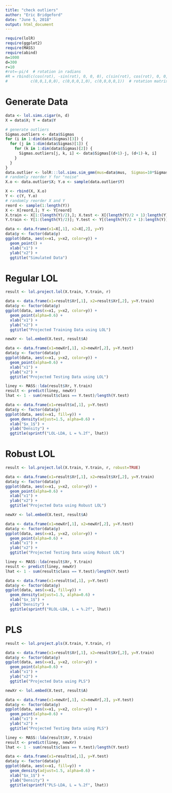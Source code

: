 ```yaml
---
title: "check outliers"
author: "Eric Bridgeford"
date: "June 5, 2018"
output: html_document
---
```


```r
require(lolR)
require(ggplot2)
require(MASS)
require(abind)
n=1000
d=300
r=10
#rot=-pi/4  # rotation in radians
#R = rbind(c(cos(rot), -sin(rot), 0, 0, 0), c(sin(rot), cos(rot), 0, 0, 0),
#          c(0,0,1,0,0), c(0,0,0,1,0), c(0,0,0,0,1))  # rotation matrix for rotation by 45 degrees in first 2 dimensions
```

# Generate Data

```r
data <- lol.sims.cigar(n, d)
X = data$X; Y = data$Y

# generate outliers
Sigmas.outliers <- data$Sigmas
for (i in 1:dim(data$Sigmas)[3]) {
  for (j in 1:dim(data$Sigmas)[1]) {
    for (k in 1:dim(data$Sigmas)[2]) {
      Sigmas.outliers[j, k, i] <- data$Sigmas[(d+1)-j, (d+1)-k, i]
    }
  }
}
data.outlier <- lolR:::lol.sims.sim_gmm(mus=data$mus,  Sigmas=10*Sigmas.outliers, n=.05*n, priors=data$priors)
# randomly reorder Y for "noise"
X.o <- data.outlier$X; Y.o <- sample(data.outlier$Y)

X <- rbind(X, X.o)
Y <- c(Y, Y.o)
# randomly reorder X and Y
reord <- sample(1:length(Y))
X <- X[reord,]; Y <- Y[reord]
X.train <- X[1:(length(Y)/2),]; X.test <- X[(length(Y)/2 + 1):length(Y),]
Y.train <- Y[1:(length(Y)/2)]; Y.test <- Y[(length(Y)/2 + 1):length(Y)]
```

```r
data <- data.frame(x1=X[,1], x2=X[,2], y=Y)
data$y <- factor(data$y)
ggplot(data, aes(x=x1, y=x2, color=y)) +
  geom_point() +
  xlab("x1") +
  ylab("x2") +
  ggtitle("Simulated Data")
```

# Regular LOL

```r
result <- lol.project.lol(X.train, Y.train, r)

data <- data.frame(x1=result$Xr[,1], x2=result$Xr[,2], y=Y.train)
data$y <- factor(data$y)
ggplot(data, aes(x=x1, y=x2, color=y)) +
  geom_point(alpha=0.6) +
  xlab("x1") +
  ylab("x2") +
  ggtitle("Projected Training Data using LOL")
```

```r
newXr <- lol.embed(X.test, result$A)

data <- data.frame(x1=newXr[,1], x2=newXr[,2], y=Y.test)
data$y <- factor(data$y)
ggplot(data, aes(x=x1, y=x2, color=y)) +
  geom_point(alpha=0.6) +
  xlab("x1") +
  ylab("x2") +
  ggtitle("Projected Testing Data using LOL")
```

```r
liney <- MASS::lda(result$Xr, Y.train)
result <- predict(liney, newXr)
lhat <- 1 - sum(result$class == Y.test)/length(Y.test)

data <- data.frame(x1=result$x[,1], y=Y.test)
data$y <- factor(data$y)
ggplot(data, aes(x=x1, fill=y)) +
  geom_density(adjust=1.5, alpha=0.6) +
  xlab("$x_1$") +
  ylab("Density") +
  ggtitle(sprintf("LOL-LDA, L = %.2f", lhat))
```

# Robust LOL

```r
result <- lol.project.lol(X.train, Y.train, r, robust=TRUE)

data <- data.frame(x1=result$Xr[,1], x2=result$Xr[,2], y=Y.train)
data$y <- factor(data$y)
ggplot(data, aes(x=x1, y=x2, color=y)) +
  geom_point(alpha=0.6) +
  xlab("x1") +
  ylab("x2") +
  ggtitle("Projected Data using Robust LOL")
```

```r
newXr <- lol.embed(X.test, result$A)

data <- data.frame(x1=newXr[,1], x2=newXr[,2], y=Y.test)
data$y <- factor(data$y)
ggplot(data, aes(x=x1, y=x2, color=y)) +
  geom_point(alpha=0.6) +
  xlab("x1") +
  ylab("x2") +
  ggtitle("Projected Testing Data using Robust LOL")
```

```r
liney <- MASS::lda(result$Xr, Y.train)
result <- predict(liney, newXr)
lhat <- 1 - sum(result$class == Y.test)/length(Y.test)

data <- data.frame(x1=result$x[,1], y=Y.test)
data$y <- factor(data$y)
ggplot(data, aes(x=x1, fill=y)) +
  geom_density(adjust=1.5, alpha=0.6) +
  xlab("$x_1$") +
  ylab("Density") +
  ggtitle(sprintf("RLOL-LDA, L = %.2f", lhat))
```

# PLS

```r
result <- lol.project.pls(X.train, Y.train, r)

data <- data.frame(x1=result$Xr[,1], x2=result$Xr[,2], y=Y.train)
data$y <- factor(data$y)
ggplot(data, aes(x=x1, y=x2, color=y)) +
  geom_point(alpha=0.6) +
  xlab("x1") +
  ylab("x2") +
  ggtitle("Projected Data using PLS")
```

```r
newXr <- lol.embed(X.test, result$A)

data <- data.frame(x1=newXr[,1], x2=newXr[,2], y=Y.test)
data$y <- factor(data$y)
ggplot(data, aes(x=x1, y=x2, color=y)) +
  geom_point(alpha=0.6) +
  xlab("x1") +
  ylab("x2") +
  ggtitle("Projected Testing Data using PLS")
```

```r
liney <- MASS::lda(result$Xr, Y.train)
result <- predict(liney, newXr)
lhat <- 1 - sum(result$class == Y.test)/length(Y.test)

data <- data.frame(x1=result$x[,1], y=Y.test)
data$y <- factor(data$y)
ggplot(data, aes(x=x1, fill=y)) +
  geom_density(adjust=1.5, alpha=0.6) +
  xlab("$x_1$") +
  ylab("Density") +
  ggtitle(sprintf("PLS-LDA, L = %.2f", lhat))
```

